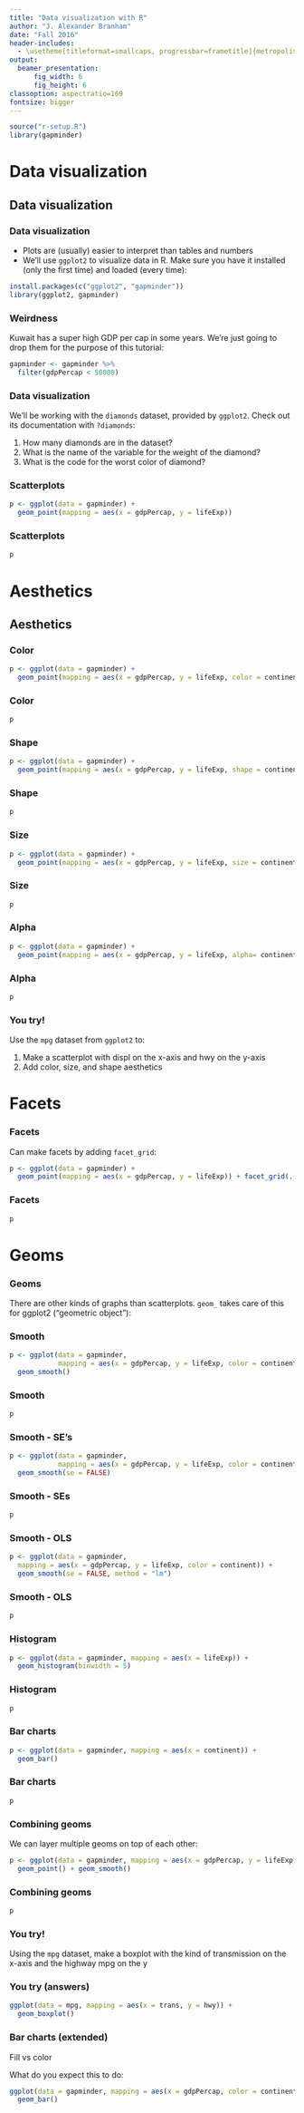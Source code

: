 ```yaml
---
title: "Data visualization with R"
author: "J. Alexander Branham"
date: "Fall 2016"
header-includes: 
  - \usetheme[titleformat=smallcaps, progressbar=frametitle]{metropolis}
output: 
  beamer_presentation: 
      fig_width: 6
      fig_height: 6
classoption: aspectratio=169
fontsize: bigger
---
```


```r
source("r-setup.R")
library(gapminder)
```

# Data visualization 
## Data visualization
### Data visualization 
* Plots are (usually) easier to interpret than tables and numbers
* We'll use `ggplot2` to visualize data in R. Make sure you have it
  installed (only the first time) and loaded (every time):

\pause

```r
install.packages(c("ggplot2", "gapminder"))
library(ggplot2, gapminder)
```

### Weirdness
Kuwait has a super high GDP per cap in some years. We're just going to
drop them for the purpose of this tutorial: 

```r
gapminder <- gapminder %>%
  filter(gdpPercap < 50000)
```

### Data visualization 
We'll be working with the `diamonds` dataset, provided by `ggplot2`.
Check out its documentation with `?diamonds`:

1. How many diamonds are in the dataset?
2. What is the name of the variable for the weight of the diamond?
3. What is the code for the worst color of diamond?

### Scatterplots

```r
p <- ggplot(data = gapminder) +
  geom_point(mapping = aes(x = gdpPercap, y = lifeExp))
```

### Scatterplots

```r
p
```

# Aesthetics
## Aesthetics
### Color

```r
p <- ggplot(data = gapminder) +
  geom_point(mapping = aes(x = gdpPercap, y = lifeExp, color = continent))
```                                                                                   

### Color
```r
p
```

### Shape

```r
p <- ggplot(data = gapminder) +
  geom_point(mapping = aes(x = gdpPercap, y = lifeExp, shape = continent))
```

### Shape

```r
p
```

### Size

```r
p <- ggplot(data = gapminder) +
  geom_point(mapping = aes(x = gdpPercap, y = lifeExp, size = continent))
```

### Size

```r
p
```



### Alpha

```r
p <- ggplot(data = gapminder) +
  geom_point(mapping = aes(x = gdpPercap, y = lifeExp, alpha= continent))
```

### Alpha
```r
p
````

### You try!
Use the `mpg` dataset from `ggplot2` to:

1. Make a scatterplot with displ on the x-axis and hwy on the y-axis
2. Add color, size, and shape aesthetics

# Facets
### Facets
Can make facets by adding `facet_grid`:
                            
```r
p <- ggplot(data = gapminder) +
  geom_point(mapping = aes(x = gdpPercap, y = lifeExp)) + facet_grid(. ~ continent)
```

### Facets

```r
p
```

# Geoms
### Geoms
There are other kinds of graphs than scatterplots. `geom_` takes care
of this for ggplot2 ("geometric object"):

### Smooth
```r
p <- ggplot(data = gapminder,
            mapping = aes(x = gdpPercap, y = lifeExp, color = continent)) +
  geom_smooth()
```

### Smooth
```r
p
```


### Smooth - SE's

```r
p <- ggplot(data = gapminder,
            mapping = aes(x = gdpPercap, y = lifeExp, color = continent)) +
  geom_smooth(se = FALSE)
```

### Smooth - SEs
```r
p
```

### Smooth - OLS

```r
p <- ggplot(data = gapminder,
  mapping = aes(x = gdpPercap, y = lifeExp, color = continent)) +
  geom_smooth(se = FALSE, method = "lm")
```

### Smooth - OLS
```r
p
```

### Histogram

```r
p <- ggplot(data = gapminder, mapping = aes(x = lifeExp)) +
  geom_histogram(binwidth = 5)
```

### Histogram
```r
p
```


### Bar charts

```r
p <- ggplot(data = gapminder, mapping = aes(x = continent)) +
  geom_bar()
```

### Bar charts

```r
p
````


### Combining geoms

We can layer multiple geoms on top of each other:

```r
p <- ggplot(data = gapminder, mapping = aes(x = gdpPercap, y = lifeExp)) +
  geom_point() + geom_smooth()
```

### Combining geoms
```r
p
```

### You try!

Using the `mpg` dataset, make a boxplot with the kind of transmission
on the x-axis and the highway mpg on the y

### You try (answers)

```r
ggplot(data = mpg, mapping = aes(x = trans, y = hwy)) +
  geom_boxplot()
```

### Bar charts (extended)

Fill vs color

What do you expect this to do:

```r
ggplot(data = gapminder, mapping = aes(x = gdpPercap, color = continent)) +
  geom_bar()
```

<!-- ### Use fill for bar charts -->

<!-- ```{r, FALSE} -->
<!-- p <- ggplot(data = gapminder, mapping = aes(x = gdpPercap, fill = continent)) + -->
<!--   geom_bar() -->
<!-- ``` -->

<!-- ### Fill -->
<!-- ```{r, echo=FALSE} -->
<!-- p -->
<!-- ``` -->

<!-- ###  -->

<!-- Try to make this plot -->

<!-- ```{r, echo = FALSE} -->
<!-- ggplot(data = gapminder, mapping = aes(x = , fill = continent)) + -->
<!--   geom_bar(position = "dodge") -->
<!-- ``` -->

<!-- ### Positions -->
<!-- ```{r, eval = FALSE} -->
<!-- ggplot(data = diamonds, mapping = aes(x = color, fill = cut)) + -->
<!--   geom_bar(position = "dodge") -->
<!-- ``` -->
<!-- There's "stack", "dodge", "identity", "fill" - try them all out! -->
